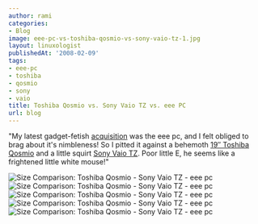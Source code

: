 ```yaml
---
author: rami
categories:
- Blog
image: eee-pc-vs-toshiba-qosmio-vs-sony-vaio-tz-1.jpg
layout: linuxologist
publishedAt: '2008-02-09'
tags:
- eee-pc
- toshiba
- qosmio
- sony
- vaio
title: Toshiba Qosmio vs. Sony Vaio TZ vs. eee PC
url: blog
---
```


"My latest gadget-fetish [acquisition](/2008/02/06/eee-pc-finally) was the eee pc, and I felt obliged to brag about it's nimbleness! So I pitted it against a behemoth [19″ Toshiba Qosmio](http://www.toshibadirect.com/td/b2c/ebtext.to?page=qosmio\_home) and a little squirt [Sony Vaio TZ](http://www.sonystyle.com/webapp/wcs/stores/servlet/CategoryDisplay?catalogId=10551&storeId=10151&langId=-1&categoryId=8198552921644507782&parentCategoryId=16154). Poor little E, he seems like a frightened little white mouse!"

![Size Comparison: Toshiba Qosmio - Sony Vaio TZ - eee pc](/assets/images/content/blog/eee-pc-vs-toshiba-qosmio-vs-sony-vaio-tz-1.jpg)
![Size Comparison: Toshiba Qosmio - Sony Vaio TZ - eee pc](/assets/images/content/blog/eee-pc-vs-toshiba-qosmio-vs-sony-vaio-tz-2.jpg)
![Size Comparison: Toshiba Qosmio - Sony Vaio TZ - eee pc](/assets/images/content/blog/eee-pc-vs-toshiba-qosmio-vs-sony-vaio-tz-3.jpg)
![Size Comparison: Toshiba Qosmio - Sony Vaio TZ - eee pc](/assets/images/content/blog/eee-pc-vs-toshiba-qosmio-vs-sony-vaio-tz-4.jpg)
![Size Comparison: Toshiba Qosmio - Sony Vaio TZ - eee pc](/assets/images/content/blog/eee-pc-vs-toshiba-qosmio-vs-sony-vaio-tz-5.jpg)